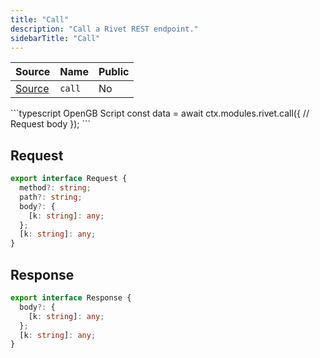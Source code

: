```yaml
---
title: "Call"
description: "Call a Rivet REST endpoint."
sidebarTitle: "Call"
---
```


| Source                                                                                                      | Name       | Public     |
| ----------------------------------------------------------------------------------------------------------- | ---------- | ---------- |
| [Source](https://github.com/rivet-gg/opengb-modules/tree/main/modules/rivet/scripts/call.ts) | `call` | No |

<RequestExample>
```typescript OpenGB Script
const data = await ctx.modules.rivet.call({
  // Request body
});
```

</RequestExample>

## Request

```typescript
export interface Request {
  method?: string;
  path?: string;
  body?: {
    [k: string]: any;
  };
  [k: string]: any;
}
```

## Response

```typescript
export interface Response {
  body?: {
    [k: string]: any;
  };
  [k: string]: any;
}
```
